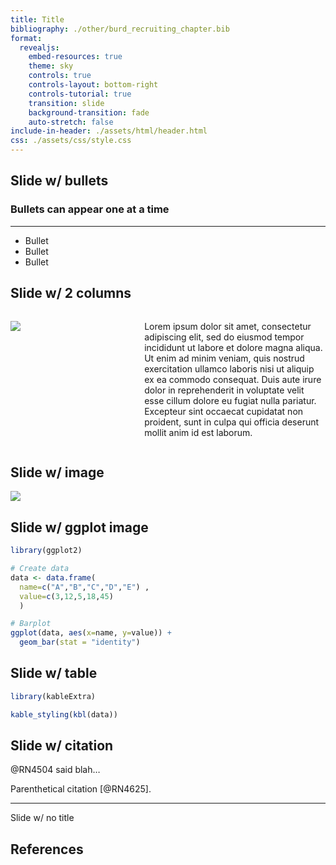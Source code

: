 ```yaml
---
title: Title
bibliography: ./other/burd_recruiting_chapter.bib
format:
  revealjs: 
    embed-resources: true
    theme: sky
    controls: true
    controls-layout: bottom-right
    controls-tutorial: true
    transition: slide
    background-transition: fade
    auto-stretch: false
include-in-header: ./assets/html/header.html
css: ./assets/css/style.css
---
```


## Slide w/ bullets
### Bullets can appear one at a time

<hr>

::: {.incremental}
- Bullet
- Bullet
- Bullet
:::

## Slide w/ 2 columns {.smaller}

:::: {.columns}

::: {.column width="40%"}
![](https://www.r-project.org/logo/Rlogo.png)
:::

::: {.column width="60%"}
Lorem ipsum dolor sit amet, consectetur adipiscing elit, sed do eiusmod tempor incididunt ut labore et dolore magna aliqua. Ut enim ad minim veniam, quis nostrud exercitation ullamco laboris nisi ut aliquip ex ea commodo consequat. Duis aute irure dolor in reprehenderit in voluptate velit esse cillum dolore eu fugiat nulla pariatur. Excepteur sint occaecat cupidatat non proident, sunt in culpa qui officia deserunt mollit anim id est laborum.
:::

::::

## Slide w/ image {.smaller}

![](https://quarto.org/quarto.png)

## Slide w/ ggplot image

```r
library(ggplot2)

# Create data
data <- data.frame(
  name=c("A","B","C","D","E") ,  
  value=c(3,12,5,18,45)
  )

# Barplot
ggplot(data, aes(x=name, y=value)) + 
  geom_bar(stat = "identity")
```


## Slide w/ table

```r
library(kableExtra)

kable_styling(kbl(data))
```


## Slide w/ citation

@RN4504 said blah...

Parenthetical citation [@RN4625].

---

Slide w/ no title

## References
